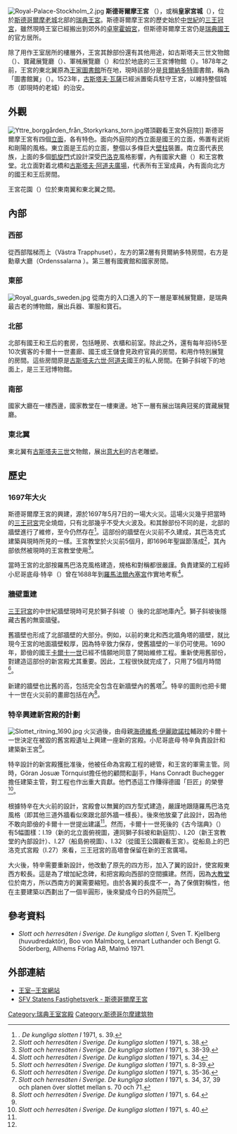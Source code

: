 [[File:Royal-Palace-Stockholm_2.jpg|thumb]]
'''斯德哥爾摩王宮 '''（{{lang|sv|Stockholms slott}}），或稱'''皇家宮城'''（{{lang|sv|Kungliga slottet}}），位於[[斯德哥爾摩|斯德哥爾摩]][[斯德哥爾摩老城|老城]]北部的[[瑞典王宮|瑞典王宮]]。斯德哥爾摩王宮的歷史始於[[中世紀|中世紀]]的[[三王冠宮|三王冠宮]]，雖然現時王室已經搬出到郊外的[[卓寧霍姆宮|卓寧霍姆宮]]，但斯德哥爾摩王宮仍是[[瑞典國王|瑞典國王]]的官方居所。

除了用作王室居所的樓層外，王宮其餘部份還有其他用途，如古斯塔夫三世文物館（{{lang|sv|Gustav III:s antikmuseum}}）、寶藏展覽廳（{{lang|sv|Skattkammaren}}）、軍械展覽廳（{{lang|sv|Livrustkammaren}}）和位於地底的三王宮博物館（{{lang|sv|Museum Tre Kronor}}）。1878年之前，王宮的東北翼原為[[瑞典皇家圖書館|王家圖書館]]所在地，現時該部分是[[貝爾納多特王朝|貝爾納多特]]圖書館，稱為「圖書館翼」（{{lang|sv|Biblioteksflygeln}}）。1523年，[[古斯塔夫·瓦薩|古斯塔夫·瓦薩]]已經派置衛兵駐守王宮，以維持整個城市（即現時的老城）的治安。

== 外觀 ==
[[File:Yttre_borggården_från_Storkyrkans_torn.jpg|thumb]]塔頂觀看王宮外庭院]]
斯德哥爾摩王宮有四個[[立面|立面]]，各有特色。面向外庭院的西立面是國王的立面，佈置有武術和剛陽的風格。東立面是王后的立面，整個以多條巨大[[壁柱|壁柱]]裝置。南立面代表民族，上面的多個[[凱旋門|凱旋門]]式設計深受[[巴洛克|巴洛克]]風格影響，內有國家大廳（{{lang|sv|Rikssalen}}）和王宮教堂。北立面對着北橋和[[古斯塔夫二世·阿道夫|古斯塔夫·阿道夫廣場]]，代表所有王室成員，內有面向北方的國王和王后房間。

王宮花園（{{lang|sv|Logården}}）位於東南翼和東北翼之間。

== 內部 ==
=== 西部 ===
從西部階梯而上（Västra Trapphuset），左方的第2層有貝爾納多特房間，右方是勳章大廳（Ordenssalarna ）。第三層有國賓館和國家房間。

=== 東部 ===
[[File:Royal_guards_sweden.jpg|thumb]]
從南方的入口進入的下一層是軍械展覽廳，是瑞典最古老的博物館，展出兵器、軍服和寶石。

=== 北部 ===
北部有國王和王后的套房，包括睡房、衣櫃和前室。除此之外，還有每年招待5至10次賓客的卡爾十一世畫廊、國王或王儲會見政府官員的房間，和用作特別展覽的房間。這些房間原是[[古斯塔夫六世·阿道夫|古斯塔夫六世·阿道夫]]國王的私人房間。在獅子斜坡下的地面上，是三王冠博物館。

=== 南部 ===
國家大廳在一樓西邊，國家教堂在一樓東邊。地下一層有展出瑞典冠冕的寶藏展覽廳。

=== 東北翼 ===
東北翼有[[古斯塔夫三世|古斯塔夫三世]]文物館，展出[[意大利|意大利]]的古老雕塑。

== 歷史 ==
=== 1697年大火 ===
斯德哥爾摩王宮的興建，源於1697年5月7日的一場大火災。這場火災幾乎把當時的[[三王冠宮|三王冠宮]]完全燒燬，只有北部幾乎不受大火波及。和其餘部份不同的是，北部的牆壁進行了維修，至今仍然存在<ref name=SHS>''{{tsl|sv|Slott och herresäten i Sverige|}}. De kungliga slotten I'' 1971, s. 39.</ref>。這部份的牆壁在火災前不久建成，其巴洛克式建築與現時所見的一樣。王宮教堂於火災前5個月，即1696年聖誕節落成<ref name=SHS2>''Slott och herresäten i Sverige. De kungliga slotten I'' 1971, s. 38.</ref>，其內部依然被現時的王宮教堂使用<ref>''Slott och herresäten i Sverige. De kungliga slotten I'' 1971, s. 38-39.</ref>。

當時王宮的北部按羅馬巴洛克風格建造，規格和對稱都很嚴謹。負責建築的工程師小尼哥底母·特辛（{{lang|sv|Nicodemus Tessin d.y.}}）曾在1688年到[[羅馬市|羅馬]][[法爾內塞宮|法爾內塞宮]]作實地考察<ref>''Slott och herresäten i Sverige. De kungliga slotten I'' 1971, s. 34.</ref>。

=== 牆壁重建 ===
[[三王冠宮|三王冠宮]]的中世紀牆壁現時可見於獅子斜坡（{{lang|sv|Lejonbacken}}）後的北部地庫內<ref>''Slott och herresäten i Sverige. De kungliga slotten I'' 1971, s. 8-39.</ref>。獅子斜坡後隱藏古舊的無窗牆璧。

舊牆壁也形成了北部牆壁的大部分。例如，以前的東北和西北牆角塔的牆壁，就比現今王宮的地面牆壁較厚，因為特辛致力保存，使舊牆壁的一半仍可使用。1690年，節儉的國王[[卡爾十一世|卡爾十一世]]已經不情願地同意了開始維修工程。重新使用舊部份，對建造這部份的新宮殿尤其重要。因此，工程很快就完成了，只用了5個月時間<ref>''Slott och herresäten i Sverige. De kungliga slotten I'' 1971, s. 35-36.</ref>。

新建的牆壁也比舊的高，包括完全包含在新牆壁內的舊塔<ref>''Slott och herresäten i Sverige. De kungliga slotten I'' 1971, s. 34, 37, 39 och planen över slottet mellan s. 70 och 71.</ref>。特辛的圖則也把卡爾十一世在火災前的畫廊包括在內<ref>''Slott och herresäten i Sverige. De kungliga slotten I'' 1971, s. 64.</ref>。

=== 特辛興建新宮殿的計劃 ===
[[File:Slottet_ritning_1690.jpg|thumb]]
火災過後，由母親[[海德維希·伊麗歐諾拉|海德維希·伊麗歐諾拉]]輔政的卡爾十一世決定在被毀的舊宮殿遺址上興建一座新的宮殿。小尼哥底母·特辛負責設計和建築新王宮<ref name=SHS/>。

特辛設計的新宮殿獲批准後，他被任命為宮殿工程的總管，和王宮的軍需主管。同時，Göran Josuæ Törnquist擔任他的顧問和副手，Hans Conradt Buchegger擔任建築主管，對工程也作出重大貢獻。他們憑這工作賺得德國「巨匠」的榮譽<ref>''Slott och herresäten i Sverige. De kungliga slotten I'' 1971, s. 40.</ref>。

根據特辛在大火前的設計，宮殿會以無翼的四方型式建造，嚴謹地跟隨羅馬巴洛克風格（即其他三道外牆看似來跟北部外牆一樣長）。後來他放棄了此設計，因為他不敢向節儉的卡爾十一世提出建議<ref name=SHS2/>。然而，卡爾十一世死後的《古今瑞典》（{{lang|la|''Suecia Antiqua et Hodierna''}}）有5幅圖樣：I.19（新的北立面俯視圖，連同獅子斜坡和新庭院）、I.20（新王宮教堂的內部設計）、I.27（船島俯視圖）、I.32（從國王公園觀看王宮）。從船島上的巴洛克式宮殿（I.27）來看，三王冠宮的高塔會保留在新的王宮廣場。

大火後，特辛需要重新設計，他改動了原先的四方形，加入了翼的設計，使宮殿東西方較長。這是為了增加紀念碑，和把宮殿向西部的空間擴建。然而，因為[[斯德哥爾摩大教堂|大教堂]]位於南方，所以西南方的翼需要縮短。由於各翼的長度不一，為了保償對稱性，他在主要建築以西劃出了一個半圓形，後來變成今日的外庭院<ref name=SHS/>。

== 參考資料 ==
{{reflist}}
* ''Slott och herresäten i Sverige. De kungliga slotten I'', Sven T. Kjellberg (huvudredaktör), Boo von Malmborg, Lennart Luthander och Bengt G. Söderberg, Allhems Förlag AB, Malmö 1971.

== 外部連結 ==
{{commonscat|Royal Palace, Stockholm}}
* [https://web.archive.org/web/20141205160901/http://www.kungahuset.se/dekungligaslotten/kungligaslottet.4.7c4768101a4e8883780002658.html 王室─王宮網站]
* [https://web.archive.org/web/20090922132711/http://www.sfv.se/cms/sfv/vara_fastigheter/sverige/ab_stockholms_lan/slott/Kungliga_Slottet.html SFV Statens Fastighetsverk - 斯德哥爾摩王宮]
{{瑞典王宮}}

[[Category:瑞典王室宮殿|Category:瑞典王室宮殿]]
[[Category:斯德哥尔摩建筑物|Category:斯德哥尔摩建筑物]]